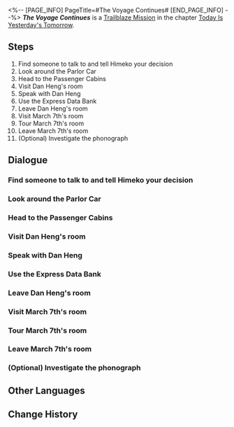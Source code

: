 <%-- [PAGE_INFO]
PageTitle=#The Voyage Continues#
[END_PAGE_INFO] --%>
{{Stub|Dialogue, characters, and location(s)}}
{{Mission Infobox
|id            = 1000502
|title         = 
|image         = Mission The Voyage Continues.png
|type          = Trailblaze
|event_name    = 
|chapter       = Today Is Yesterday's Tomorrow
|requirements  = [[Trailblaze Mission]] ''[[The Voyage Continues]]'' completed
|summary       = <!--official mission summary from Fate's Atlas-->
|characters    = <!--characters that appear in this mission-->
|startLocation = <!--location as it intially appears on the mission screen-->
|world         = <!--i.e. Penacony-->
|area          = <!--i.e. A Child's Dream-->
|prev          = 
|next          = The Voyage Continues
|exp           = 
|credits       = 
|stellarJade   = 
|other         = 
}}
'''''The Voyage Continues''''' is a [[Trailblaze Mission]] in the chapter [[Today Is Yesterday's Tomorrow]].

==Steps==
# Find someone to talk to and tell Himeko your decision
# Look around the Parlor Car
# Head to the Passenger Cabins
# Visit Dan Heng's room
# Speak with Dan Heng
# Use the Express Data Bank
# Leave Dan Heng's room
# Visit March 7th's room
# Tour March 7th's room
# Leave March 7th's room
# (Optional) Investigate the phonograph

<!--
==Gameplay Notes==

--><!--
==Trial Character==

-->
==Dialogue==
{{Stub Dialogue}}
===Find someone to talk to and tell Himeko your decision===
{{Dialogue Start}}
:{{tx}}
{{Dialogue End}}

===Look around the Parlor Car===
{{Mission Description|type=trailblaze|location=<!--to be added-->|update|You boarded the amazing Astral Express, and it's time to get familiar with its passengers and facilities! From now on, this will be your home.}}
{{Dialogue Start}}
:{{tx}}
{{Dialogue End}}

===Head to the Passenger Cabins===
{{Mission Description|type=trailblaze|location=<!--to be added-->|update|You boarded the amazing Astral Express, and it's time to get familiar with its passengers and facilities! From now on, this will be your home.}}
{{Dialogue Start}}
:{{tx}}
{{Dialogue End}}

===Visit Dan Heng's room===
{{Mission Description|type=trailblaze|location=<!--to be added-->|update|You boarded the amazing Astral Express, and it's time to get familiar with its passengers and facilities! From now on, this will be your home.}}
{{Dialogue Start}}
:{{tx}}
{{Dialogue End}}

===Speak with Dan Heng===
{{Mission Description|type=trailblaze|location=<!--to be added-->|update|You boarded the amazing Astral Express, and it's time to get familiar with its passengers and facilities! From now on, this will be your home.}}
{{Dialogue Start}}
:{{tx}}
{{Dialogue End}}

===Use the Express Data Bank===
{{Mission Description|type=trailblaze|location=<!--to be added-->|update|You boarded the amazing Astral Express, and it's time to get familiar with its passengers and facilities! From now on, this will be your home.}}
{{Dialogue Start}}
:{{tx}}
{{Dialogue End}}

===Leave Dan Heng's room===
{{Mission Description|type=trailblaze|location=<!--to be added-->|update|You boarded the amazing Astral Express, and it's time to get familiar with its passengers and facilities! From now on, this will be your home.}}
{{Dialogue Start}}
:{{tx}}
{{Dialogue End}}

===Visit March 7th's room===
{{Mission Description|type=trailblaze|location=<!--to be added-->|update|You boarded the amazing Astral Express, and it's time to get familiar with its passengers and facilities! From now on, this will be your home.}}
{{Dialogue Start}}
:{{tx}}
{{Dialogue End}}

===Tour March 7th's room===
{{Mission Description|type=trailblaze|location=<!--to be added-->|update|You boarded the amazing Astral Express, and it's time to get familiar with its passengers and facilities! From now on, this will be your home.}}
{{Dialogue Start}}
:{{tx}}
{{Dialogue End}}

===Leave March 7th's room===
{{Mission Description|type=trailblaze|location=<!--to be added-->|update|You boarded the amazing Astral Express, and it's time to get familiar with its passengers and facilities! From now on, this will be your home.}}
{{Dialogue Start}}
:{{tx}}
{{Dialogue End}}

===(Optional) Investigate the phonograph===
{{Mission Description|type=trailblaze|location=<!--to be added-->|update|You boarded the amazing Astral Express, and it's time to get familiar with its passengers and facilities! From now on, this will be your home.}}
{{Dialogue Start}}
:{{tx}}
{{Dialogue End}}

==Other Languages==
{{Other Languages
|en   = The Voyage Continues
|zhs  = 旅途正在继续
|zht  = 旅途正在繼續
|ja   = 旅は続く
|ko   = 계속되는 여정
|es   = La travesía continúa
|fr   = Le voyage continue
|ru   = Путешествие продолжается
|th   = การเดินทางกำลังดำเนินต่อไป
|vi   = Hành Trình Đang Tiếp Diễn
|de   = Die Reise geht weiter
|id   = Perjalanan Sedang Berlanjut
|pt   = A Viagem Continua
}}

==Change History==
{{Change History|1.0}}

